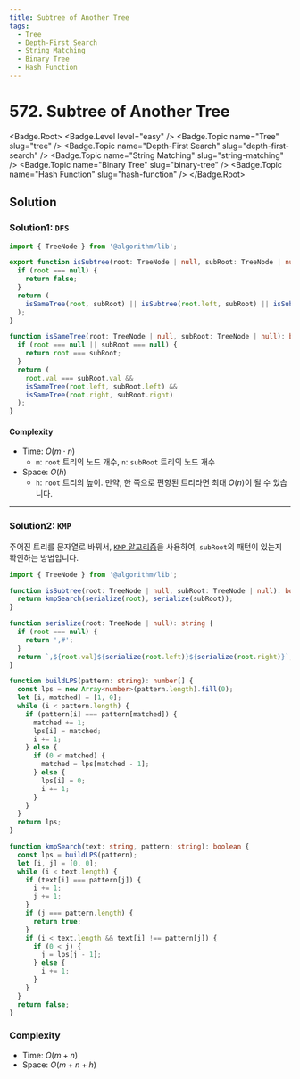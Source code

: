 ```yaml
---
title: Subtree of Another Tree
tags:
  - Tree
  - Depth-First Search
  - String Matching
  - Binary Tree
  - Hash Function
---
```


# 572. Subtree of Another Tree

<Badge.Root>
  <Badge.Level level="easy" />
  <Badge.Topic name="Tree" slug="tree" />
  <Badge.Topic name="Depth-First Search" slug="depth-first-search" />
  <Badge.Topic name="String Matching" slug="string-matching" />
  <Badge.Topic name="Binary Tree" slug="binary-tree" />
  <Badge.Topic name="Hash Function" slug="hash-function" />
</Badge.Root>

## Solution

### Solution1: `DFS`

```typescript filename="solution.ts" copy
import { TreeNode } from '@algorithm/lib';

export function isSubtree(root: TreeNode | null, subRoot: TreeNode | null): boolean {
  if (root === null) {
    return false;
  }
  return (
    isSameTree(root, subRoot) || isSubtree(root.left, subRoot) || isSubtree(root.right, subRoot)
  );
}

function isSameTree(root: TreeNode | null, subRoot: TreeNode | null): boolean {
  if (root === null || subRoot === null) {
    return root === subRoot;
  }
  return (
    root.val === subRoot.val &&
    isSameTree(root.left, subRoot.left) &&
    isSameTree(root.right, subRoot.right)
  );
}
```

#### Complexity

- Time: $O(m \cdot n)$
  - `m`: `root` 트리의 노드 개수, `n`: `subRoot` 트리의 노드 개수
- Space: $O(h)$
  - `h`: `root` 트리의 높이. 만약, 한 쪽으로 편향된 트리라면 최대 $O(n)$이 될 수 있습니다.

---

### Solution2: `KMP`

주어진 트리를 문자열로 바꿔서, [`KMP` 알고리즘](https://en.wikipedia.org/wiki/Knuth%E2%80%93Morris%E2%80%93Pratt_algorithm)을 사용하여,
`subRoot`의 패턴이 있는지 확인하는 방법입니다.

```typescript filename="solution.ts" copy
import { TreeNode } from '@algorithm/lib';

function isSubtree(root: TreeNode | null, subRoot: TreeNode | null): boolean {
  return kmpSearch(serialize(root), serialize(subRoot));
}

function serialize(root: TreeNode | null): string {
  if (root === null) {
    return ',#';
  }
  return `,${root.val}${serialize(root.left)}${serialize(root.right)}`;
}

function buildLPS(pattern: string): number[] {
  const lps = new Array<number>(pattern.length).fill(0);
  let [i, matched] = [1, 0];
  while (i < pattern.length) {
    if (pattern[i] === pattern[matched]) {
      matched += 1;
      lps[i] = matched;
      i += 1;
    } else {
      if (0 < matched) {
        matched = lps[matched - 1];
      } else {
        lps[i] = 0;
        i += 1;
      }
    }
  }
  return lps;
}

function kmpSearch(text: string, pattern: string): boolean {
  const lps = buildLPS(pattern);
  let [i, j] = [0, 0];
  while (i < text.length) {
    if (text[i] === pattern[j]) {
      i += 1;
      j += 1;
    }
    if (j === pattern.length) {
      return true;
    }
    if (i < text.length && text[i] !== pattern[j]) {
      if (0 < j) {
        j = lps[j - 1];
      } else {
        i += 1;
      }
    }
  }
  return false;
}
```

### Complexity

- Time: $O(m + n)$
- Space: $O(m + n + h)$

<ProblemLink
  codingSite="leetcode"
  href="https://leetcode.com/problems/subtree-of-another-tree"
  title="Subtree of Another Tree"
/>
